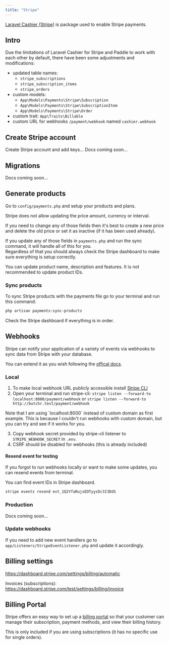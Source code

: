 ```yaml
---
title: "Stripe"
---
```


[Laravel Cashier (Stripe)](https://laravel.com/docs/11.x/billing) is package used to enable Stripe payments.

## Intro

Due the limitations of Laravel Cashier for Stripe and Paddle to work with each other by default, there have been some adjustments and modifications:

- updated table names:
  - `stripe_subscriptions`
  - `stripe_subscription_items`
  - `stripe_orders`
- custom models:
  - `App\Models\Payments\Stripe\Subscription`
  - `App\Models\Payments\Stripe\SubscriptionItem`
  - `App\Models\Payments\Stripe\Order`
- custom trait: `App\Traits\Billable`
- custom URL for webhooks `/payment/webhook` named `cashier.webhook`

## Create Stripe account

Create Stripe account and add keys... Docs coming soon...

## Migrations

Docs coming soon...

## Generate products

Go to `config/payments.php` and setup your products and plans.

<Warning>
  Stripe does not allow updating the price amount, currency or interval.
</Warning>

If you need to change any of those fields then it's best to create a new price and delete the old price or set it as inactive (if it has been used already).

If you update any of those fields in `payments.php` and run the sync command, it will handle all of this for you.<br />
Regardless of that you should always check the Stripe dashboard to make sure everything is setup correctly.

You can update product name, description and features. It is not recommended to update product IDs.

### Sync products

To sync Stripe products with the payments file go to your terminal and run this command:

```bash
php artisan payments:sync-products
```

Check the Stripe dashboard if everything is in order.

## Webhooks

Stripe can notify your application of a variety of events via webhooks to sync data from Stripe with your database.

You can extend it as you wish following the [offical docs](https://laravel.com/docs/11.x/billing#handling-stripe-webhooks).

### Local

1. To make local webhook URL publicly accessible install [Stripe CLI](https://docs.stripe.com/stripe-cli)
2. Open your terminal and run stripe-cli: `stripe listen --forward-to localhost:8000/payment/webhook` or `stripe listen --forward-to http://butchr.test/payment/webhook`

<Info>
  Note that I am using `localhost:8000` instead of custom domain as first
  example. This is because I couldn't run webhooks with custom domain, but you
  can try and see if it works for you.
</Info>

3. Copy webhook secret provided by stripe-cli listener to `STRIPE_WEBHOOK_SECRET` in `.env`.
4. CSRF should be disabled for webhooks (this is already included)

#### Resend event for testing

If you forgot to run webhooks locally or want to make some updates, you can resend events from terminal.

You can find event IDs in Stripe dashboard.

```bash
stripe events resend evt_1Q2YfaRujsEDTyysDc3I3DdS
```

### Production

Docs coming soon...

### Update webhooks

If you need to add new event handlers go to `app/Listeners/StripeEventListener.php` and update it accordingly.

## Billing settings

https://dashboard.stripe.com/settings/billing/automatic

Invoices (subscriptions): https://dashboard.stripe.com/test/settings/billing/invoice

## Billing Portal

Stripe offers an easy way to set up a [billing portal](https://dashboard.stripe.com/test/settings/billing/portal) so that your customer can manage their subscription, payment methods, and view their billing history.

This is only included if you are using subscriptions (it has no specific use for single orders).
